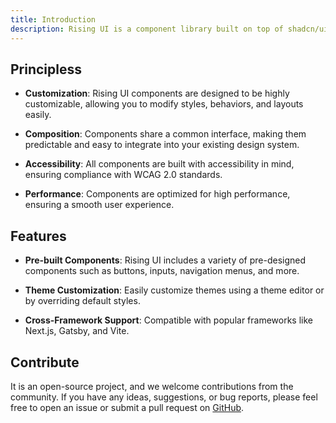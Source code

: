 ```yaml
---
title: Introduction
description: Rising UI is a component library built on top of shadcn/ui, offering a collection of customizable components designed to simplify the development process.
---
```


## Principless

- **Customization**: Rising UI components are designed to be highly customizable, allowing you to modify styles, behaviors, and layouts easily.

- **Composition**: Components share a common interface, making them predictable and easy to integrate into your existing design system.

- **Accessibility**: All components are built with accessibility in mind, ensuring compliance with WCAG 2.0 standards.

- **Performance**: Components are optimized for high performance, ensuring a smooth user experience.

## Features

- **Pre-built Components**: Rising UI includes a variety of pre-designed components such as buttons, inputs, navigation menus, and more.

- **Theme Customization**: Easily customize themes using a theme editor or by overriding default styles.

- **Cross-Framework Support**: Compatible with popular frameworks like Next.js, Gatsby, and Vite.

## Contribute

It is an open-source project, and we welcome contributions from the community. If you have any ideas, suggestions, or bug reports, please feel free to open an issue or submit a pull request on [GitHub](https://github.com/sohomofficial/rising-ui).
